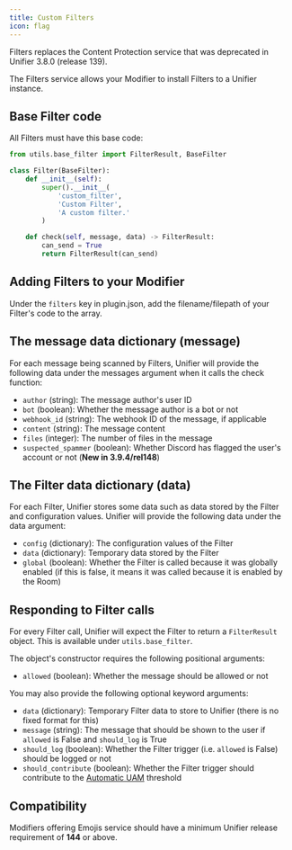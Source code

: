```yaml
---
title: Custom Filters
icon: flag
---
```


<Info>
Filters replaces the Content Protection service that was deprecated in Unifier 3.8.0 (release 139).
</Info>

The Filters service allows your Modifier to install Filters to a Unifier instance.

## Base Filter code

All Filters must have this base code:

```python filter.py
from utils.base_filter import FilterResult, BaseFilter

class Filter(BaseFilter):
    def __init__(self):
        super().__init__(
            'custom_filter',
            'Custom Filter',
            'A custom filter.'
        )

    def check(self, message, data) -> FilterResult:
        can_send = True
        return FilterResult(can_send)
```

## Adding Filters to your Modifier

Under the `filters` key in plugin.json, add the filename/filepath of your Filter's code to the array.

## The message data dictionary (message)

For each message being scanned by Filters, Unifier will provide the following data under the messages argument when it calls the check function:

* `author` (string): The message author's user ID
* `bot` (boolean): Whether the message author is a bot or not
* `webhook_id` (string): The webhook ID of the message, if applicable
* `content` (string): The message content
* `files` (integer): The number of files in the message
* `suspected_spammer` (boolean): Whether Discord has flagged the user's account or not (**New in 3.9.4/rel148**)

## The Filter data dictionary (data)

For each Filter, Unifier stores some data such as data stored by the Filter and configuration values. Unifier will provide the following data under the data argument:

* `config` (dictionary): The configuration values of the Filter
* `data` (dictionary): Temporary data stored by the Filter
* `global` (boolean): Whether the Filter is called because it was globally enabled (if this is false, it means it was called because it is enabled by the Room)

## Responding to Filter calls

For every Filter call, Unifier will expect the Filter to return a `FilterResult` object. This is available under `utils.base_filter`.

The object's constructor requires the following positional arguments:

* `allowed` (boolean): Whether the message should be allowed or not

You may also provide the following optional keyword arguments:

* `data` (dictionary): Temporary Filter data to store to Unifier (there is no fixed format for this)
* `message` (string): The message that should be shown to the user if `allowed` is False and `should_log` is True
* `should_log` (boolean): Whether the Filter trigger (i.e. `allowed` is False) should be logged or not
* `should_contribute` (boolean): Whether the Filter trigger should contribute to the [Automatic UAM](../../guides/moderation/under-attack-mode#automatic-uam) threshold

## Compatibility

Modifiers offering Emojis service should have a minimum Unifier release requirement of **144** or above.
